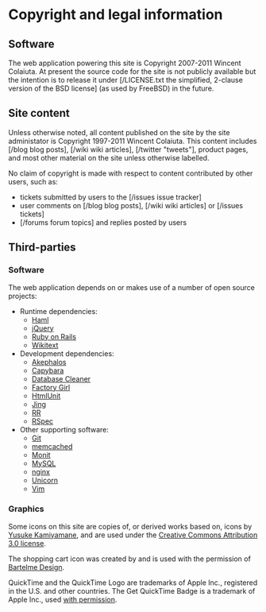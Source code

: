 = Copyright and legal information =

== Software ==

The web application powering this site is Copyright 2007-2011 Wincent Colaiuta. At present the source code for the site is not publicly available but the intention is to release it under [/LICENSE.txt the simplified, 2-clause version of the BSD license] (as used by FreeBSD) in the future.

== Site content ==

Unless otherwise noted, all content published on the site by the site administator is Copyright 1997-2011 Wincent Colaiuta. This content includes [/blog blog posts], [/wiki wiki articles], [/twitter "tweets"], product pages, and most other material on the site unless otherwise labelled.

No claim of copyright is made with respect to content contributed by other users, such as:

* tickets submitted by users to the [/issues issue tracker]
* user comments on [/blog blog posts], [/wiki wiki articles] or [/issues tickets]
* [/forums forum topics] and replies posted by users

== Third-parties ==

=== Software ===

The web application depends on or makes use of a number of open source projects:

* Runtime dependencies:
** [http://haml.hamptoncatlin.com/ Haml]
** [http://jquery.com/ jQuery]
** [http://rubyonrails.org/ Ruby on Rails]
** [http://wikitext.rubyforge.org/ Wikitext]
* Development dependencies:
** [https://github.com/bernerdschaefer/akephalos Akephalos]
** [http://github.com/jnicklas/capybara Capybara]
** [http://github.com/bmabey/database_cleaner Database Cleaner]
** [http://github.com/thoughtbot/factory_girl Factory Girl]
** [http://htmlunit.sourceforge.net/ HtmlUnit]
** [http://www.thaiopensource.com/relaxng/jing.html Jing]
** [http://github.com/btakita/rr RR]
** [http://rspec.info/ RSpec]
* Other supporting software:
** [http://git-scm.com/ Git]
** [http://memcached.org/ memcached]
** [http://mmonit.com/monit/ Monit]
** [http://www.mysql.com/downloads/mysql/ MySQL]
** [http://nginx.org/ nginx]
** [http://unicorn.bogomips.org/ Unicorn]
** [http://www.vim.org/ Vim]

=== Graphics ===

Some icons on this site are copies of, or derived works based on, icons by [http://www.pinvoke.com/ Yusuke Kamiyamane], and are used under the [http://creativecommons.org/licenses/by/3.0/ Creative Commons Attribution 3.0 license].

The shopping cart icon was created by and is used with the permission of [http://www.bartelme.at/journal/archive/shopping_cart_icon Bartelme Design].

QuickTime and the QuickTime Logo are trademarks of Apple Inc., registered in the U.S. and other countries. The Get QuickTime Badge is a trademark of Apple Inc., used [http://www.apple.com/about/webbadges/badges1.html with permission].

